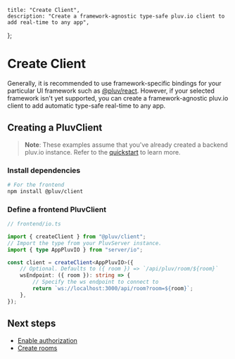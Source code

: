     title: "Create Client",
    description: "Create a framework-agnostic type-safe pluv.io client to add real-time to any app",
};

# Create Client

Generally, it is recommended to use framework-specific bindings for your particular UI framework such as [@pluv/react](https://www.npmjs.com/package/@pluv/react). However, if your selected framework isn't yet supported, you can create a framework-agnostic pluv.io client to add automatic type-safe real-time to any app.

## Creating a PluvClient

> **Note**: These examples assume that you've already created a backend pluv.io
> instance. Refer to the [quickstart](/docs/quickstart) to learn more.

### Install dependencies

```bash
# For the frontend
npm install @pluv/client
```

### Define a frontend PluvClient

```ts
// frontend/io.ts

import { createClient } from "@pluv/client";
// Import the type from your PluvServer instance.
import { type AppPluvIO } from "server/io";

const client = createClient<AppPluvIO>({
    // Optional. Defaults to ({ room }) => `/api/pluv/room/${room}`
    wsEndpoint: ({ room }): string => {
        // Specify the ws endpoint to connect to 
        return `ws://localhost:3000/api/room?room=${room}`;
    },
});
```

## Next steps

* [Enable authorization](/docs/io/authorization)
* [Create rooms](/docs/client/create-rooms)
